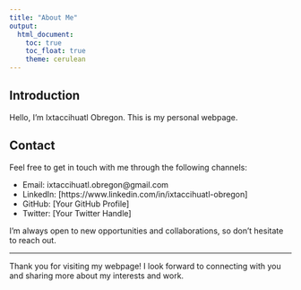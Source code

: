 ```yaml
---
title: "About Me"
output: 
  html_document:
    toc: true
    toc_float: true
    theme: cerulean
---
```


## Introduction

Hello, I'm Ixtaccihuatl Obregon. This is my personal webpage. 

## Contact

Feel free to get in touch with me through the following channels:

- Email: ixtaccihuatl.obregon@gmail.com
- LinkedIn: [https://www.linkedin.com/in/ixtaccihuatl-obregon]
- GitHub: [Your GitHub Profile]
- Twitter: [Your Twitter Handle]

I'm always open to new opportunities and collaborations, so don't hesitate to reach out.

---

Thank you for visiting my webpage! I look forward to connecting with you and sharing more about my interests and work.


